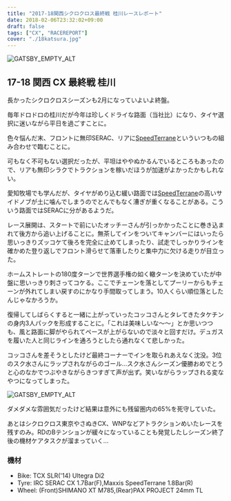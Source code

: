 ---
title: "2017-18関西シクロクロス最終戦 桂川レースレポート"
date: 2018-02-06T23:32:02+09:00
draft: false
tags: ["CX", "RACEREPORT"]
cover: "./18katsura.jpg"
---

![GATSBY_EMPTY_ALT](https://farm5.staticflickr.com/4606/25227062527_7211e5c5f7_c.jpg)

## 17-18 関西 CX 最終戦 桂川

長かったシクロクロスシーズンも2月になっていよいよ終盤。

毎年ドロドロの桂川だが今年は珍しくドライな路面（当社比）になり、タイヤ選択に迷いながら平日を過ごすことに。

色々悩んだ末、フロントに無印SERAC、リアに[SpeedTerrane](http://amzn.to/2Fd1SiG)といういつもの組み合わせで臨むことに。

可もなく不可もない選択だったが、平坦はややぬかるんでいるところもあったので、リアも無印シラクでトラクションを稼いだほうが加速がよかったかもしれない。

愛知牧場でも学んだが、タイヤがめり込む緩い路面では[SpeedTerrane](http://amzn.to/2Fd1SiG)の高いサイドノブが土に噛んでしまうのでとんでもなく漕ぎが重くなることがある。こういう路面ではSERACに分があるようだ。

レース展開は、スタートで前にいたオッチーさんが引っかかったことに巻き込まれて後方から追い上げることに。無茶してインをついてキャンバーにはいったら思いっきりズッコケて後ろを完全に止めてしまったり、試走でしっかりラインを確かめた登り返しでフロント滑らせて落車したりと集中力に欠ける走りが目立った。

ホームストレートの180度ターンで世界選手権の如く轍ターンを決めていたが中盤に思いっきり刺さってコケる。ここでチェーンを落としてプーリーからもチェーンが外れてしまい戻すのにかなり手間取ってしまう。10人くらい順位落としたんじゃなかろうか。

復帰してしばらくすると一緒に上がっていったコッコさんとタレてきたタケチンの身内3人パックを形成することに。「これは美味しいな～～」とか思いつつも、風と路面に脚がやられてペースが上がらないので淡々と回すだけ。デュガスを履いた人と同じラインを通ろうとしたら通れなくて悲しかった。

コッコさんを差そうとしたけど最終コーナーでインを取られあえなく沈没。3位のスク水さんにラップされながらのゴール…スク水さんシーズン優勝おめでとうと心のなかでつぶやきながらきつすぎて声が出ず。笑いながらラップされる変なやつになってしまった。

![GATSBY_EMPTY_ALT](https://farm5.staticflickr.com/4625/39199981445_28e33427d9_c.jpg)

ダメダメな雰囲気だったけど結果は意外にも残留圏内の65%を死守していた。

あとはシクロクロス東京やさぬきCX、WNPなどアトラクションめいたレースを残すのみ。RDのBテンションが緩々になっていることも発覚したしシーズン終了後の機材ケアタスクが溜まっていく…

### 機材

- Bike: TCX SLR('14) Ultegra Di2
- Tyre: IRC SERAC CX 1.7Bar(F),Maxxis SpeedTerrane 1.8Bar(R)
- Wheel: (Front)SHIMANO XT M785,(Rear)PAX PROJECT 24mm TL
